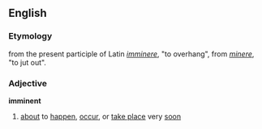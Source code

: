 ==English==
===Etymology===
from the present participle of Latin ''[[imminere]]'', "to overhang", from ''[[minere]]'', "to jut out".
===Adjective===
'''imminent'''
#[[about]] to [[happen]], [[occur]], or [[take place]] very [[soon]]